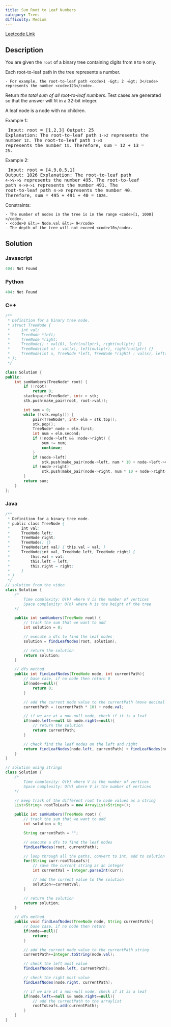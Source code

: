 ```yaml
---
title: Sum Root to Leaf Numbers
category: Trees
difficulty: Medium
---
```


<Callout>

[Leetcode Link](https://leetcode.com/problems/sum-root-to-leaf-numbers)

</Callout>

## Description
You are given the <code>root</code> of a binary tree containing digits from <code>0</code> to <code>9</code> only.

Each root-to-leaf path in the tree represents a number.


	- For example, the root-to-leaf path <code>1 -&gt; 2 -&gt; 3</code> represents the number <code>123</code>.


Return *the total sum of all root-to-leaf numbers*. Test cases are generated so that the answer will fit in a 32-bit integer.

A leaf node is a node with no children.

 
Example 1:
<Image alt="" src="https://assets.leetcode.com/uploads/2021/02/19/num1tree.jpg" width={212} height={182} />
<br /><pre className="overflow-x-auto">
Input: root = [1,2,3]
Output: 25
Explanation:
The root-to-leaf path <code>1-&gt;2</code> represents the number <code>12</code>.
The root-to-leaf path <code>1-&gt;3</code> represents the number <code>13</code>.
Therefore, sum = 12 + 13 = <code>25</code>.
</pre>

Example 2:
<Image alt="" src="https://assets.leetcode.com/uploads/2021/02/19/num2tree.jpg" width={292} height={302} />
<br /><pre className="overflow-x-auto">
Input: root = [4,9,0,5,1]
Output: 1026
Explanation:
The root-to-leaf path <code>4-&gt;9-&gt;5</code> represents the number 495.
The root-to-leaf path <code>4-&gt;9-&gt;1</code> represents the number 491.
The root-to-leaf path <code>4-&gt;0</code> represents the number 40.
Therefore, sum = 495 + 491 + 40 = <code>1026</code>.
</pre>

 
Constraints:


	- The number of nodes in the tree is in the range <code>[1, 1000]</code>.
	- <code>0 &lt;= Node.val &lt;= 9</code>
	- The depth of the tree will not exceed <code>10</code>.



## Solution

### Javascript
```javascript
404: Not Found
```
### Python
```python
404: Not Found
```
### C++
```cpp
/**
 * Definition for a binary tree node.
 * struct TreeNode {
 *     int val;
 *     TreeNode *left;
 *     TreeNode *right;
 *     TreeNode() : val(0), left(nullptr), right(nullptr) {}
 *     TreeNode(int x) : val(x), left(nullptr), right(nullptr) {}
 *     TreeNode(int x, TreeNode *left, TreeNode *right) : val(x), left(left), right(right) {}
 * };
 */

class Solution {
public:
    int sumNumbers(TreeNode* root) {
        if (!root)
            return 0;
        stack<pair<TreeNode*, int> > stk;
        stk.push(make_pair(root, root->val));

        int sum = 0;
        while (!stk.empty()) {
            pair<TreeNode*, int> elm = stk.top();
            stk.pop();
            TreeNode* node = elm.first;
            int num = elm.second;
            if (!node->left && !node->right) {
                sum += num;
                continue;
            }
            if (node->left)
                stk.push(make_pair(node->left, num * 10 + node->left->val));
            if (node->right)
                stk.push(make_pair(node->right, num * 10 + node->right->val));
        }
        return sum;
    }  
};

```
### Java
```java
/**
 * Definition for a binary tree node.
 * public class TreeNode {
 *     int val;
 *     TreeNode left;
 *     TreeNode right;
 *     TreeNode() {}
 *     TreeNode(int val) { this.val = val; }
 *     TreeNode(int val, TreeNode left, TreeNode right) {
 *         this.val = val;
 *         this.left = left;
 *         this.right = right;
 *     }
 * }
 */
// solution from the video
class Solution {
    /*
        Time complexity: O(V) where V is the number of vertices
        Space complexity: O(h) where h is the height of the tree
    */

    public int sumNumbers(TreeNode root) {
        // track the sum that we want to add
        int solution = 0;

        // execute a dfs to find the leaf nodes
        solution = findLeafNodes(root, solution);

        // return the solution
        return solution;
    }

    // dfs method
    public int findLeafNodes(TreeNode node, int currentPath){
        // base case, if no node then return 0
        if(node==null){
            return 0;
        }

        // add the current node value to the currentPath (move decimal to right by 1 and add)
        currentPath = (currentPath * 10) + node.val;

        // if we are at a non-null node, check if it is a leaf
        if(node.left==null && node.right==null){
            // return the solution
            return currentPath;
        }

        // check find the leaf nodes on the left and right
        return findLeafNodes(node.left, currentPath) + findLeafNodes(node.right, currentPath);
    }
}

// solution using strings
class Solution {
    /*
        Time complexity: O(V) where V is the number of vertices
        Space complexity: O(V) where V is the number of vertices
    */

    // keep track of the different root to node values as a string
    List<String> rootToLeafs = new ArrayList<String>();

    public int sumNumbers(TreeNode root) {
        // track the sum that we want to add
        int solution = 0;

        String currentPath = "";

        // execute a dfs to find the leaf nodes
        findLeafNodes(root, currentPath);

        // loop through all the paths, convert to int, add to solution
        for(String curr:rootToLeafs){
            // save the current string as an integer
            int currentVal = Integer.parseInt(curr);

            // add the current value to the solution
            solution+=currentVal;
        }

        // return the solution
        return solution;
    }

    // dfs method
    public void findLeafNodes(TreeNode node, String currentPath){
        // base case, if no node then return
        if(node==null){
            return;
        }

        // add the current node value to the currentPath string
        currentPath+=Integer.toString(node.val);

        // check the left most value
        findLeafNodes(node.left, currentPath);

        // check the right most value
        findLeafNodes(node.right, currentPath);

        // if we are at a non-null node, check if it is a leaf
        if(node.left==null && node.right==null){
            // add the currentPath to the arraylist
            rootToLeafs.add(currentPath);
        }
    }
}
```


